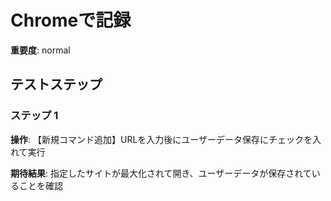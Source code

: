 # Chromeで記録

**重要度**: normal

## テストステップ

### ステップ 1

**操作**: 【新規コマンド追加】URLを入力後にユーザーデータ保存にチェックを入れて実行

**期待結果**:
指定したサイトが最大化されて開き、ユーザーデータが保存されていることを確認

